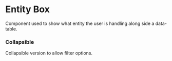 
<Meta of={Story} />

# Entity Box

Component used to show what entity the user is handling along side a data-table.

<Canvas of={Story.Primary} />

### Collapsible

Collapsible version to allow filter options.

<Canvas of={Story.Collapsible} />

<Primary />
<Controls />
